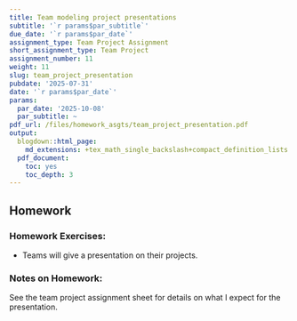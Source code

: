 ```yaml
---
title: Team modeling project presentations
subtitle: '`r params$par_subtitle`'
due_date: '`r params$par_date`'
assignment_type: Team Project Assignment
short_assignment_type: Team Project
assignment_number: 11
weight: 11
slug: team_project_presentation
pubdate: '2025-07-31'
date: '`r params$par_date`'
params:
  par_date: '2025-10-08'
  par_subtitle: ~
pdf_url: /files/homework_asgts/team_project_presentation.pdf
output:
  blogdown::html_page:
    md_extensions: +tex_math_single_backslash+compact_definition_lists
  pdf_document:
    toc: yes
    toc_depth: 3
---
```

## Homework

### Homework Exercises:



* Teams will give a presentation on their projects.

### Notes on Homework:


See the team project assignment sheet for details on what I expect for the presentation.